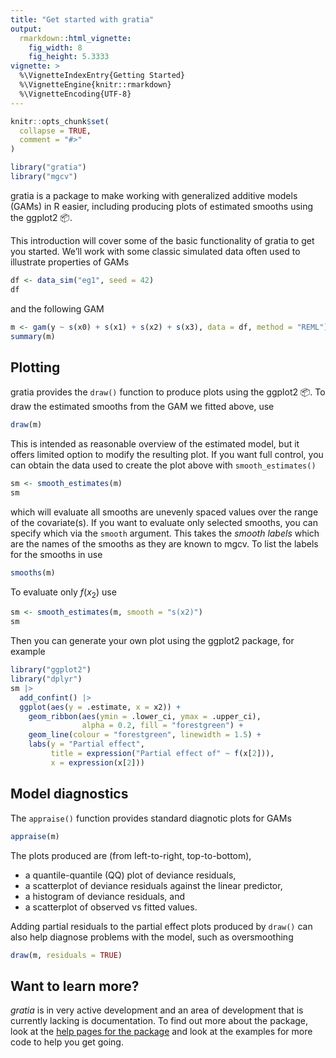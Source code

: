 ```yaml
---
title: "Get started with gratia"
output: 
  rmarkdown::html_vignette:
    fig_width: 8
    fig_height: 5.3333
vignette: >
  %\VignetteIndexEntry{Getting Started}
  %\VignetteEngine{knitr::rmarkdown}
  %\VignetteEncoding{UTF-8}
---
```


```r
knitr::opts_chunk$set(
  collapse = TRUE,
  comment = "#>"
)
```

```r
library("gratia")
library("mgcv")
```

gratia is a package to make working with generalized additive models (GAMs) in R
easier, including producing plots of estimated smooths using the ggplot2
&#128230;.

This introduction will cover some of the basic functionality of gratia to get
you started. We'll work with some classic simulated data often used to
illustrate properties of GAMs

```r
df <- data_sim("eg1", seed = 42)
df
```

and the following GAM

```r
m <- gam(y ~ s(x0) + s(x1) + s(x2) + s(x3), data = df, method = "REML")
summary(m)
```

## Plotting

gratia provides the `draw()` function to produce plots using the ggplot2
&#128230;. To draw the estimated smooths from the GAM we fitted above, use

```r
draw(m)
```

This is intended as reasonable overview of the estimated model, but it offers
limited option to modify the resulting plot. If you want full control, you can
obtain the data used to create the plot above with `smooth_estimates()`

```r
sm <- smooth_estimates(m)
sm
```

which will evaluate all smooths are unevenly spaced values over the range of the
covariate(s). If you want to evaluate only selected smooths, you can specify
which via the `smooth` argument. This takes the *smooth labels* which are the
names of the smooths as they are known to mgcv. To list the labels for the
smooths in use
```r
smooths(m)
```
To evaluate only $f(x_2)$ use
```r
sm <- smooth_estimates(m, smooth = "s(x2)")
sm
```
Then you can generate your own plot using the ggplot2 package, for example
```r
library("ggplot2")
library("dplyr")
sm |>
  add_confint() |>
  ggplot(aes(y = .estimate, x = x2)) +
    geom_ribbon(aes(ymin = .lower_ci, ymax = .upper_ci),
                alpha = 0.2, fill = "forestgreen") +
    geom_line(colour = "forestgreen", linewidth = 1.5) +
    labs(y = "Partial effect",
         title = expression("Partial effect of" ~ f(x[2])),
         x = expression(x[2]))
```

## Model diagnostics

The `appraise()` function provides standard diagnotic plots for GAMs

```r
appraise(m)
```

The plots produced are (from left-to-right, top-to-bottom),

* a quantile-quantile (QQ) plot of deviance residuals,
* a scatterplot of deviance residuals against the linear predictor,
* a histogram of deviance residuals, and
* a scatterplot of observed vs fitted values.

Adding partial residuals to the partial effect plots produced by `draw()`
can also help diagnose problems with the model, such as oversmoothing
```r
draw(m, residuals = TRUE)
```

## Want to learn more?

*gratia* is in very active development and an area of development that is
currently lacking is documentation. To find out more about the package, look at
the [help pages for the package](https://gavinsimpson.github.io/gratia/reference/index.html)
and look at the examples for more code to help you get going.